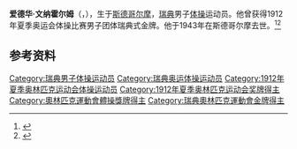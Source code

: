 {{NoteTA|G1=Sports}}
'''爱德华·文纳霍尔姆'''（{{lang-sv|Edward Wennerholm}}，{{bd|1890年|1月22日|1943年|3月13日}}），生于[[斯德哥尔摩|斯德哥尔摩]]，[[瑞典|瑞典]]男子[[体操|体操]]运动员。他曾获得1912年夏季奥运会体操比赛男子团体瑞典式金牌。他于1943年在斯德哥尔摩去世。<ref>{{Cite web|title=O. Edward WENNERHOLM|url=https://www.olympic.org/o-edward-wennerholm|accessdate=2021-03-21|work=International Olympic Committee}}</ref><ref>{{cite web|url=https://www.sports-reference.com/olympics/athletes/we/edvard-wennerholm-1.html|title=Edward Wennerholm|work=Sport Reference|accessdate=2021-03-23|archiveurl=https://web.archive.org/web/20180119120043/https://www.sports-reference.com/olympics/athletes/we/edvard-wennerholm-1.html|archivedate=2018-01-19}}</ref>

== 参考资料 ==
{{reflist}}

{{Authority control}}
{{DEFAULTSORT:Wennerholm, Edward}}
[[Category:瑞典男子体操运动员|Category:瑞典男子体操运动员]]
[[Category:瑞典奥运体操运动员|Category:瑞典奥运体操运动员]]
[[Category:1912年夏季奥林匹克运动会体操运动员|Category:1912年夏季奥林匹克运动会体操运动员]]
[[Category:1912年夏季奥林匹克运动会奖牌得主|Category:1912年夏季奥林匹克运动会奖牌得主]]
[[Category:奧林匹克運動會體操獎牌得主|Category:奧林匹克運動會體操獎牌得主]]
[[Category:瑞典奧林匹克運動會金牌得主|Category:瑞典奧林匹克運動會金牌得主]]